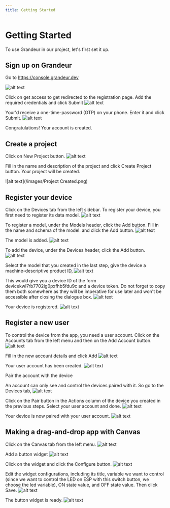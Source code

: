 ```yaml
---
title: Getting Started
---
```


# Getting Started
To use Grandeur in our project, let's first set it up.

## Sign up on Grandeur
Go to https://console.grandeur.dev

![alt text](/images/introduction/login.webp)

Click on get access to get redirected to the registration page. Add the required credentials and click Submit
![alt text](/images/Register.png)

Your'd receive a one-time-password (OTP) on your phone. Enter it and click Submit.
![alt text](/images/OTP.png)

Congratulations! Your account is created.

## Create a project
Click on New Project button.
![alt text](/images/Project.png)

Fill in the name and description of the project and click Create Project button. Your project will be created. 

![alt text](/images/Project Created.png)


## Register your device

Click on the Devices tab from the left sidebar. To register your device, you first need to register its data model. 
![alt text](/images/Model-1.png)


To register a model, under the Models header, click the Add button. Fill in the name and schema of the model. and click the Add button.
![alt text](/images/Model-2.png)


The model is added.
![alt text](/images/Model-3.png)


To add the device, under the Devices header, click the Add button.
![alt text](/images/Device.png)


Select the model that you created in the last step, give the device a machine-descriptive product ID,
![alt text](/images/Device1.png)


This would give you a device ID of the form devicekwl7rb7702ig0pxfhb5fdu9c and a device token. Do not forget to copy them both somewhere as they will be imperative for use later and won't be accessible after closing the dialogue box.
![alt text](/images/Device2.png)


Your device is registered.
![alt text](/images/Device3.png)


## Register a new user
To control the device from the app, you need a user account. Click on the Accounts tab from the left menu and then on the Add Account button.
![alt text](/images/User.png)

Fill in the new account details and click Add 
![alt text](/images/User1.png)


Your user account has been created.
![alt text](/images/Userrr.png)

Pair the account with the device

An account can only see and control the devices paired with it. So go to the Devices tab,
![alt text](/images/Pai2.png)

Click on the Pair button in the Actions column of the device you created in the previous steps. Select your user account and done.
![alt text](/images/Pair3.png)

Your device is now paired with your user account.
![alt text](/images/Pair4.png)

## Making a drag-and-drop app with Canvas
Click on the Canvas tab from the left menu.
![alt text](/images/Canvas1.png)

Add a button widget
![alt text](/images/Canvas2.png)

Click on the widget and click the Configure button.
![alt text](/images/Canvas3.png)

Edit the widget configurations, including its title, variable we want to control (since we want to control the LED on ESP with this switch button, we choose the led variable), ON state value, and OFF state value. Then click Save.
![alt text](/images/Canvas4.png)

The button widget is ready.
![alt text](/images/Canvas5.png)
